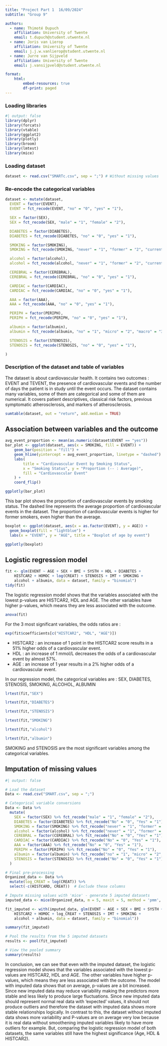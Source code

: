 ```yaml
---
title: "Project Part 1  16/09/2024"
subtitle: "Group 9"

authors:
  - name: Thimoté Dupuch
    affiliation: University of Twente
    email: t.dupuch@student.utwente.nl
  - name: Joris van Lierop
    affiliation: University of Twente
    email: j.j.w.vanlierop@student.utwente.nl
  - name: Jurre van Sijpveld
    affiliation: University of Twente
    email: j.vansijpveld@student.utwente.nl

format:
    html:
        embed-resources: true
        df-print: paged
---
```




### Loading libraries
```r
#| output: false
library(dplyr)
library(forcats)
library(vtable)
library(ggplot2)
library(plotly)
library(broom)
library(lmtest)
library(mice)
```


### Loading dataset
```r
dataset <- read.csv("SMARTc.csv", sep = ";") # Without missing values
```


### Re-encode the categorical variables

```r

dataset <- mutate(dataset,
  EVENT = factor(EVENT),
  EVENT = fct_recode(EVENT, "no" = "0", "yes" = "1"),

  SEX = factor(SEX),
  SEX = fct_recode(SEX, "male" = "1", "female" = "2"),

  DIABETES = factor(DIABETES),
  DIABETES = fct_recode(DIABETES, "no" = "0", "yes" = "1"),

  SMOKING = factor(SMOKING),
  SMOKING = fct_recode(SMOKING, "never" = "1", "former" = "2", "current" = "3"),

  alcohol = factor(alcohol),
  alcohol = fct_recode(alcohol, "never" = "1", "former" = "2", "current" = "3"),

  CEREBRAL = factor(CEREBRAL),
  CEREBRAL = fct_recode(CEREBRAL, "no" = "0", "yes" = "1"),

  CARDIAC = factor(CARDIAC),
  CARDIAC = fct_recode(CARDIAC, "no" = "0", "yes" = "1"),

  AAA = factor(AAA),
  AAA = fct_recode(AAA, "no" = "0", "yes" = "1"),

  PERIPH = factor(PERIPH),
  PERIPH = fct_recode(PERIPH, "no" = "0", "yes" = "1"),

  albumin = factor(albumin),
  albumin = fct_recode(albumin, "no" = "1", "micro" = "2", "macro" = "3"),

  STENOSIS = factor(STENOSIS),
  STENOSIS = fct_recode(STENOSIS, "no" = "0", "yes" = "1"),

)
```

### Description of the dataset and table of variables
The dataset is about cardiovascular health. It contains two outcomes : EVENT and TEVENT, the presence of cardiovascular events and the number of days the patient is in study until the event occurs. The dataset contains many variables, some of them are categorical and some of them are numerical. It covers patient descriptives, classical risk factors, previous symptomatic atherosclerosis, and markers of atherosclerosis.


```r
sumtable(dataset, out = "return", add.median = TRUE)
```



## Association between variables and the outcome

```r
avg_event_proportion <- mean(as.numeric(dataset$EVENT == "yes"))
bar_plot <- ggplot(dataset, aes(x = SMOKING, fill = EVENT)) +
    geom_bar(position = "fill") +
    geom_hline(yintercept = avg_event_proportion, linetype = "dashed") +
    labs(
        title = "Cardiovascular Event by Smoking Status",
        x = "Smoking Status", y = "Proportion (-- : Average)",
        fill = "Cardiovascular Event"
    ) +
    coord_flip()

ggplotly(bar_plot)
```

This bar plot shows the proportion of cardiovascular events by smoking status. The dashed line represents the average proportion of cardiovascular events in the dataset. The proportion of cardiovascular events is higher for former smokers, even higher than the average.


```r
boxplot <- ggplot(dataset, aes(x = as.factor(EVENT), y = AGE)) +
  geom_boxplot(fill = "lightblue") +
  labs(x = "EVENT", y = "AGE", title = "Boxplot of age by event")

ggplotly(boxplot)
```



## Logistic regression model

```r
fit <- glm(EVENT ~ AGE + SEX + BMI + SYSTH + HDL + DIABETES +
    HISTCAR2 + HOMOC + log(CREAT) + STENOSIS + IMT + SMOKING +
    alcohol + albumin, data = dataset, family = "binomial")
tidy(fit)
```

The logistic regression model shows that the variables associated with the lowest p-values are HISTCAR2, HDL and AGE. The other variables have higher p-values, which means they are less associated with the outcome.



```r
anova(fit)
```


For the 3 most significant variables, the odds ratios are :

```r
exp(fit$coefficients[c("HISTCAR2", "HDL", "AGE")])
```

- HISTCAR2 : an increase of 1 point in the HISTCAR2 score results in a 51% higher odds of a cardiovascular event.
- HDL : an increase of 1 mmol/L decreases the odds of a cardiovascular event by almost 57%.
- AGE : an increase of 1 year results in a 2% higher odds of a cardiovascular event. 

In our regression model, the categorical variables are : SEX, DIABETES, STENOSIS, SMOKING, ALCOHOL, ALBUMIN

```r
lrtest(fit,"SEX")
```
```r
lrtest(fit,"DIABETES")
```
```r
lrtest(fit,"STENOSIS")
```
```r
lrtest(fit,"SMOKING")
```
```r
lrtest(fit,"alcohol")
```
```r
lrtest(fit,"albumin")
```

SMOKING and STENOSIS are the most significant variables among the categorical variables.


## Imputation of missing values

```r
#| output: false

# Load the dataset
Data <- read.csv("SMART.csv", sep = ";")

# Categorical variable conversions
Data <- Data %>%
  mutate(
    SEX = factor(SEX) %>% fct_recode("male" = "1", "female" = "2"),
    DIABETES = factor(DIABETES) %>% fct_recode("No" = "0", "Yes" = "1"),
    SMOKING = factor(SMOKING) %>% fct_recode("never" = "1", "former" = "2", "current" = "3"),
    alcohol = factor(alcohol) %>% fct_recode("never" = "1", "former" = "2", "current" = "3"),
    CEREBRAL = factor(CEREBRAL) %>% fct_recode("No" = "0", "Yes" = "1"),
    CARDIAC = factor(CARDIAC) %>% fct_recode("No" = "0", "Yes" = "1"),
    AAA = factor(AAA) %>% fct_recode("No" = "0", "Yes" = "1"),
    PERIPH = factor(PERIPH) %>% fct_recode("No" = "0", "Yes" = "1"),
    albumin = factor(albumin) %>% fct_recode("no" = "1", "micro" = "2", "macro" = "3"),
    STENOSIS = factor(STENOSIS) %>% fct_recode("No" = "0", "Yes" = "1")
  )

# Final pre-processing
Organized_data <- Data %>%
  mutate(log_CREAT = log(CREAT)) %>%
  select(-c(HISTCARD, CREAT))  # Exclude these columns

# Impute missing values with 'mice' - generate 5 imputed datasets
imputed_data <- mice(Organized_data, m = 5, maxit = 5, method = 'pmm', seed = 123)

fit_imputed <- with(imputed_data, glm(EVENT ~ AGE + SEX + BMI + SYSTH + HDL + DIABETES +
    HISTCAR2 + HOMOC + log_CREAT + STENOSIS + IMT + SMOKING +
    alcohol + albumin, data = dataset, family = "binomial"))
```


```r
summary(fit_imputed)
```

```r
# Pool the results from the 5 imputed datasets
results <- pool(fit_imputed)

# View the pooled summary
summary(results)
```



In conclusion, we can see that even with the imputed dataset, the logistic regression model shows that the variables associated with the lowest p-values are HISTCAR2, HDL and AGE. The other variables have higher p-values, which means they are less associated with the outcome. The model with imputed data shows that on average, p-values are a bit increased. Since new imputed data may reduce variability making the predictors more stable and less likely to produce large fluctuations. Since new imputed data should represent normal real data with 'expected' values, it should not produce outliers and therefore the dataset with imputed data shows more stable relationships logically. In contrast to this, the dataset without imputed data shows more variability and P-values are on average very low because it is real data without smoothening imputed variables likely to have more outliers for example. But, comparing the logistic regression model of both datasets, the same variables still have the highest significance (Age, HDL & HISTCAR2).
